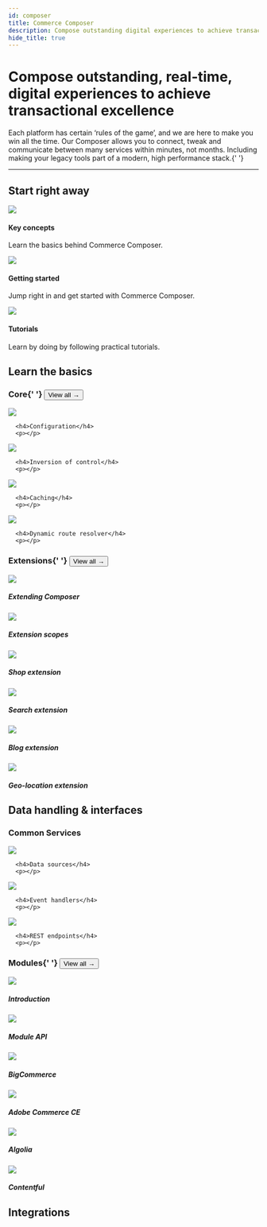 ```yaml
---
id: composer
title: Commerce Composer
description: Compose outstanding digital experiences to achieve transactional excellence.
hide_title: true
---
```



<h1 className="headline mb20">
  Compose outstanding, real-time, digital experiences to achieve transactional excellence
</h1>
<p className="desc">
  Each platform has certain ‘rules of the game’, and we are here to make you win all the time. Our Composer allows you
  to connect, tweak and communicate between many services within minutes, not months. Including making your legacy tools
  part of a modern, high performance stack.{' '}
</p>


<SignupContent />

---

## Start right away

<div className="flex mb80 brighten">
  <Card to="/composer/key-concepts">
    <img src="/img/icons/info.svg" />
    <h4>Key concepts</h4>
    <p>Learn the basics behind Commerce Composer.</p>
  </Card>
  <Card to="/composer/getting-started/overview">
    <img src="/img/icons/lightning.svg" />
    <h4>Getting started</h4>
    <p>Jump right in and get started with Commerce Composer.</p>
  </Card>
  <Card to="/platform/support/tutorials">
    <img src="/img/icons/lightbulb.svg" />
    <h4>Tutorials</h4>
    <p>Learn by doing by following practical tutorials.</p>
  </Card>
</div>

## Learn the basics

<h3 className="mt0 view-all">
  Core{' '}
  <Button variant="outline" size="medium" href="/docs/composer/core">
    View all →
  </Button>
</h3>

<div className="flex brighten mb60">

  <Card to="/composer/core/configuration">
    <img src="/img/icons/composerconfiguration.svg" />

      <h4>Configuration</h4>
      <p></p>

  </Card>

  <Card to="/composer/core/inversion-of-control">
    <img src="/img/icons/inversion.svg" />

      <h4>Inversion of control</h4>
      <p></p>

  </Card>
  <Card to="/composer/core/caching">
    <img src="/img/icons/composercaching.svg" />

      <h4>Caching</h4>
      <p></p>

  </Card>

  <Card to="/composer/core/dynamic-routes">
    <img src="/img/icons/compass.svg" />

      <h4>Dynamic route resolver</h4>
      <p></p>

  </Card>

</div>

<h3 className="mt0 view-all">
  Extensions{' '}
  <Button variant="outline" size="medium" href="/docs/composer/extensions">
    View all →
  </Button>
</h3>

<div className="flex brighten">
  <Card variant="horizontal" to="/composer/extensions/about">
    <img src="/img/icons/extending.svg" />
    <div>
      <h5>Extending Composer</h5>
      <p></p>
    </div>

  </Card>
  <Card variant="horizontal" to="/composer/extensions/extension-scopes">
    <img src="/img/icons/extensionscope.svg" />
    <div>
      <h5>Extension scopes</h5>
      <p></p>
    </div>

  </Card>
</div>
<div className="flex brighten">

  <Card variant="horizontal" to="/composer/extensions/shop-extension">
    <img src="/img/icons/shoppingcart.svg" />
    <div>
      <h5>Shop extension</h5>
      <p></p>
    </div>

  </Card>
  <Card variant="horizontal" to="/composer/extensions/search-extension">
    <img src="/img/icons/magnifyingglass.svg" />
    <div>
      <h5>Search extension</h5>
      <p></p>
    </div>

  </Card>
</div>
<div className="flex brighten mb100">

  <Card variant="horizontal" to="/composer/extensions/blog-extension">
    <img src="/img/icons/textaa.svg" />
    <div>
      <h5>Blog extension</h5>
      <p></p>
    </div>

  </Card>
  <Card variant="horizontal" to="/composer/extensions/geolocation-extension">
    <img src="/img/icons/mappin.svg" />
    <div>
      <h5>Geo-location extension</h5>
      <p></p>
    </div>

  </Card>
</div>

## Data handling & interfaces

<h3 className="mt0">Common Services</h3>

<div className="flex brighten mb60">
  <Card to="/composer/modules/common-services/data-sources">
    <img src="/img/icons/graphqlcomposer.svg" />

      <h4>Data sources</h4>
      <p></p>

  </Card>
  <Card to="/composer/modules/common-services/event-handlers">
    <img src="/img/icons/path.svg" />

      <h4>Event handlers</h4>
      <p></p>

  </Card>
  <Card to="/composer/modules/common-services/rest-endpoints">
    <img src="/img/icons/restapi.svg" />

      <h4>REST endpoints</h4>
      <p></p>

  </Card>
</div>

<h3 className="mt0 view-all">
  Modules{' '}
  <Button variant="outline" size="medium" href="/docs/composer/modules">
    View all →
  </Button>
</h3>

<div className="flex brighten">
  <Card variant="horizontal" to="/composer/modules/about">
    <img src="/img/icons/diamondsfour.svg" />
    <div>
      <h5>Introduction</h5>
      <p></p>
    </div>

  </Card>
  <Card variant="horizontal" to="/composer/modules/module-api">
    <img src="/img/icons/diamond.svg" />
    <div>
      <h5>Module API</h5>
      <p></p>
    </div>

  </Card>
</div>
<div className="flex brighten">
  <Card variant="horizontal" to="/composer/modules/bigcommerce-module">
    <img src="/img/icons/modulebc.svg" />
    <div>
      <h5>BigCommerce</h5>
      <p></p>
    </div>

  </Card>
  <Card variant="horizontal" to="/composer/modules/magento2-module">
    <img src="/img/icons/moduleadobe.svg" />
    <div>
      <h5>Adobe Commerce CE</h5>
      <p></p>
    </div>

  </Card>
</div>
<div className="flex brighten mb100">
  <Card variant="horizontal" to="/composer/modules/algolia-search-module">
    <img src="/img/icons/modulealgolia.svg" />
    <div>
      <h5>Algolia</h5>
      <p></p>
    </div>

  </Card>
  <Card variant="horizontal" to="/composer/modules/contentful-module">
    <img src="/img/icons/modulecontentful.svg" />
    <div>
      <h5>Contentful</h5>
      <p></p>
    </div>

  </Card>
</div>

## Integrations


<IntegrationContent />
